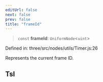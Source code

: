 ```yaml
---
editUrl: false
next: false
prev: false
title: "frameId"
---
```


> `const` **frameId**: `UniformNode`\<`uint`\>

Defined in: three/src/nodes/utils/Timer.js:26

Represents the current frame ID.

## Tsl
